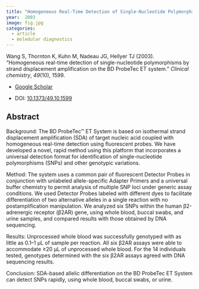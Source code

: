 ```yaml
---
title: "Homogeneous Real-Time Detection of Single-Nucleotide Polymorphisms by Strand Displacement Amplification on the BD ProbeTec ET System"
year:  2003 
image: fig.jpg
categories:
  - article
  - moledular diagnostics
---
```


Wang S, Thornton K, Kuhn M, Nadeau JG, Hellyer TJ (2003). “Homogeneous real-time detection of single-nucleotide polymorphisms by strand displacement amplification on the BD ProbeTec ET system.” _Clinical chemistry_, *49*(10), 1599.

- [Google Scholar](https://scholar.google.com/scholar?hl=en&as_sdt=0%2C7&q=Homogeneous+real+time+detection+of+single+nucleotide+polymorphisms+by+strand+displacement+amplification+on+the+BD+ProbeTec+ET+system2003&btnG=) 

- DOI: [10.1373/49.10.1599](https://doi.org/10.1373/49.10.1599)


## Abstract

Background: The BD ProbeTec™ ET System is based on isothermal strand displacement amplification (SDA) of target nucleic acid coupled with homogeneous real-time detection using fluorescent probes. We have developed a novel, rapid method using this platform that incorporates a universal detection format for identification of single-nucleotide polymorphisms (SNPs) and other genotypic variations.

Method: The system uses a common pair of fluorescent Detector Probes in conjunction with unlabeled allele-specific Adapter Primers and a universal buffer chemistry to permit analysis of multiple SNP loci under generic assay conditions. We used Detector Probes labeled with different dyes to facilitate differentiation of two alternative alleles in a single reaction with no postamplification manipulation. We analyzed six SNPs within the human β2-adrenergic receptor (β2AR) gene, using whole blood, buccal swabs, and urine samples, and compared results with those obtained by DNA sequencing.

Results: Unprocessed whole blood was successfully genotyped with as little as 0.1–1 μL of sample per reaction. All six β2AR assays were able to accommodate ≥20 μL of unprocessed whole blood. For the 14 individuals tested, genotypes determined with the six β2AR assays agreed with DNA sequencing results.

Conclusion: SDA-based allelic differentiation on the BD ProbeTec ET System can detect SNPs rapidly, using whole blood, buccal swabs, or urine.

